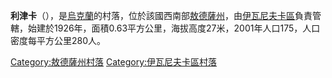 {{coord|46|54|5|N|30|38|41|E|scale:30000|display=title}}

'''利津卡'''（{{lang-uk|Лізинка}}），是[[烏克蘭|烏克蘭]]的村落，位於該國西南部[[敖德薩州|敖德薩州]]，由[[伊瓦尼夫卡區|伊瓦尼夫卡區]]負責管轄，始建於1926年，面積0.63平方公里，海拔高度27米，2001年人口175，人口密度每平方公里280人。

{{DEFAULTSORT:Лізинка}}
[[Category:敖德薩州村落|Category:敖德薩州村落]]
[[Category:伊瓦尼夫卡區村落|Category:伊瓦尼夫卡區村落]]


{{Odessa-geo-stub}}